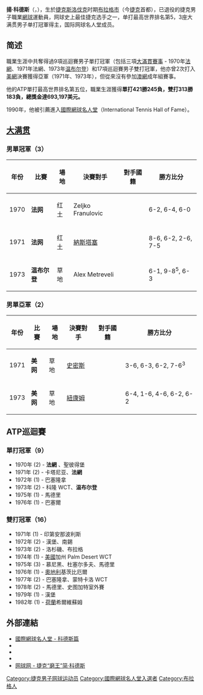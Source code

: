 {{noteTA
|1=zh-hans:温布尔登;zh-hk:溫布頓;zh-tw:溫布頓;
|2=zh-hans:澳大利亚;zh-hk:澳洲;zh-tw:澳洲;
|3=zh-hans:红土;zh-hk:泥地;zh-tw:紅土;
|4=zh-hans:卡塔尼亚;zh-hk:卡坦尼亞;zh-tw:卡塔尼亞;
|5=zh-hans:蒙特卡洛;zh-hk:蒙地卡羅;zh-tw:蒙地卡羅;
|6=zh-hans:杜塞尔多夫;zh-hk:杜塞爾多夫;zh-tw:杜塞道夫;
|7=zh-cn:史图加特;zh-hk:史特加;zh-tw:史圖加特;
|8=zh-hans:印第安那波利斯;zh-hk:印第安納波利斯;zh-tw:印第安納波利斯;
}}

{{Infobox 网球
|playername =Jan Kodeš<br>揚·科德斯
|照片=Jan Kodeš.JPG
|国籍= [[Image:Flag_of_the_Czech_Republic.svg|thumnail]] [[捷克斯洛伐克|捷克斯洛伐克]]<br>（1946～1992.12.31）<br>{{CZE}}<br>（1993.01.01～）
|出生日期= {{Birth date and age|1946|3|1}}
|出生地= [[Image:Flag_of_the_Czech_Republic.svg|thumnail]] [[捷克斯洛伐克|捷克斯洛伐克]][[布拉格|布拉格]]<br>（今[[捷克|捷克]]）
|居住地={{CZE}}[[布拉格|布拉格]]
|身高=175cm
|体重=80kg
|持拍手=右手握拍<br>（双手反拍）
|转职业年=1968～1983
|单打最高排名=5（1973年9月13日）
|双打最高排名=12（1979年5月21日）
|单打冠军头衔=9
|双打冠军头衔=16
|职业战绩=單打：459／265<br>雙打：314／188
|奖金= $693,197[[美元|美元]]
|澳网最好成绩= 从未参赛
|法网最好成绩=[[File:Coupe_des_Mousquetaires_(French_Open_-_Gentlemen's_single).svg|22px]] '''冠軍'''（70、71）
|温网最好成绩= [[File:Wimbledon_Trophy_(Wimbledon_-_Gentlemen's_single).svg|22px]] '''冠軍'''（73）
|美网最好成绩=亞軍（71、73）
|大满贯个数=3個 （單打3個）
|奥运会最好成绩=
}}

'''揚·科德斯'''（{{lang-cs|'''Jan Kodeš'''}}，{{bd|1946年|3月1日|catIdx=K}}），生於[[捷克斯洛伐克|捷克斯洛伐克]]时期[[布拉格|布拉格市]]（今[[捷克|捷克]]首都），已退役的捷克男子職業[[網球|網球]]運動員，网球史上最佳捷克选手之一，单打最高世界排名第5，3座大满贯男子单打冠軍得主，国际网球名人堂成员。

== 简述 ==

職業生涯中共奪得過9項巡迴賽男子單打冠軍（包括三項[[網球大滿貫|大滿貫賽事]] - 1970年[[法網|法網]]、1971年法網、1973年[[溫網|温布尔登]]）和17項巡迴賽男子雙打冠軍，他亦曾2次打入[[美網|美網]]決賽獲得亞軍（1971年、1973年），但從來沒有參加[[澳網|澳網]]成年組賽事。

他的ATP單打最高世界排名第五位，職業生涯獲得'''單打421勝245負，雙打313勝183負，總獎金達693,197美元。'''

1990年，他被引薦進入[[國際網球名人堂|國際網球名人堂]]（International Tennis Hall of Fame）。

==[[网球大满贯|大满贯]]==

===男單冠軍（3）===
{| class="wikitable"
!年份
!比賽
!場地
!決賽對手
!對手國籍
!勝方比分
|-bgcolor="#EBC2AF"
| 1970
|'''法网'''
| 红土
| Zeljko Franulovic
| {{YUG}}
| 6-2, 6-4, 6-0 
|-bgcolor="#EBC2AF"
| 1971
| '''法网'''
| 红土
| [[伊利耶·納斯塔塞|納斯塔塞]] 
| {{ROM}}
| 8-6, 6-2, 2-6, 7-5
|-bgcolor="#CCFFCC"
| 1973
| '''温布尔登'''
| 草地
| Alex Metreveli
| {{USSR}}
| 6-1, 9-8<sup>5</sup>, 6-3 
|}

===男單亞軍（2）===

{| class="wikitable"
!年份
!比賽
!場地
!決賽對手
!對手國籍
!勝方比分
|-bgcolor="#CCCCFF"
| 1971
| '''美网'''
| 草地
| [[斯坦·史密斯|史密斯]]
| {{USA}}
| 3-6, 6-3, 6-2, 7-6<sup>3</sup> 
|-bgcolor="#CCCCFF"
| 1973
| '''美网'''
| 草地
| [[紐康姆|紐康姆]]
| {{AUS}}
| 6-4, 1-6, 4-6, 6-2, 6-2 
|}

==ATP巡迴賽==

===單打冠軍（9）===

* 1970年 (2) - '''法網''' 、聖彼得堡
* 1971年 (2) - 卡塔尼亚、'''法網''' 
* 1972年 (1) - 巴塞隆拿 
* 1973年 (2) - 科隆 WCT、'''温布尔登'''
* 1975年 (1) - 馬德里 
* 1976年 (1) - 巴塞爾

===雙打冠軍（16）===

* 1971年 (1) - 印第安那波利斯
* 1972年 (2) - 漢堡、南錫
* 1973年 (2) - 洛杉磯、布拉格
* 1974年 (1) - [[美國|美國]]加州 Palm Desert WCT
* 1975年 (3) - 慕尼黑、杜塞尔多夫、馬德里
* 1976年 (1) - [[奧地利|奧地利]]基茨比厄爾
* 1977年 (2) - 巴塞隆拿、蒙特卡洛 WCT
* 1978年 (2) - 馬德里、史图加特室外賽
* 1979年 (1) - 漢堡
* 1982年 (1) - [[荷蘭|荷蘭]]希爾維蘇姆

==外部連結==
* [https://web.archive.org/web/20100813181408/http://www.tennisfame.com/hall-of-famers/jan-kode%C5%A1 國際網球名人堂 - 科德斯篇]
* {{ATP|id=K049}}
* {{ITF Profile|id=10002309}}
* {{DavisCupplayerlink|id=10002309}}
* [http://www.tennis.com.cn/bbs/viewthread.php?tid=8924505 网球网 - 捷克“磨王”简·科德斯]{{dead link|date=2018年3月 |bot=InternetArchiveBot |fix-attempted=yes }}

{{法网男单冠军}}
{{温网男单冠军}}

{{Authority control}}
{{DEFAULTSORT:Kodes, Jan}}
[[Category:捷克男子网球运动员|Category:捷克男子网球运动员]]
[[Category:國際網球名人堂入選者|Category:國際網球名人堂入選者]]
[[Category:布拉格人|Category:布拉格人]]